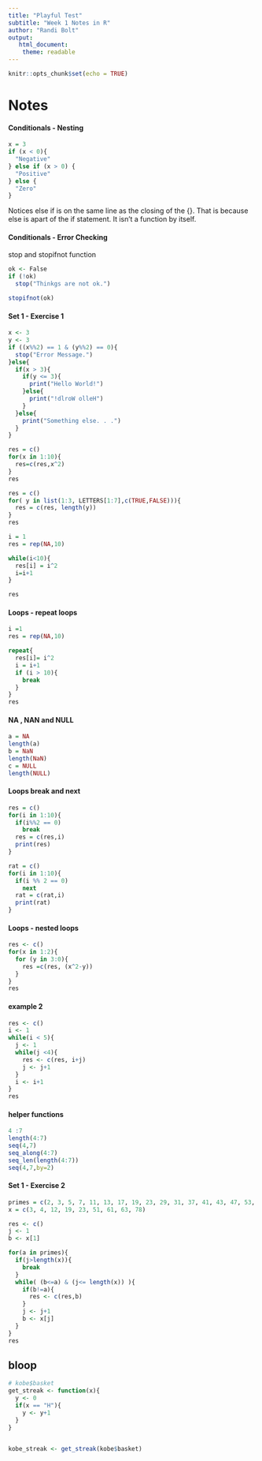 ```yaml
---
title: "Playful Test"
subtitle: "Week 1 Notes in R"
author: "Randi Bolt"
output:
   html_document:
    theme: readable
---
```


```r
knitr::opts_chunk$set(echo = TRUE)
```

# Notes
#### Conditionals - Nesting

```r
x = 3
if (x < 0){
  "Negative"
} else if (x > 0) {
  "Positive"
} else {
  "Zero"
}
```

Notices else if is on the same line as the closing of the {}. That is because else is apart of the if statement. It isn't a function by itself. 

#### Conditionals - Error Checking
stop and stopifnot function 
```r
ok <- False
if (!ok)
  stop("Thinkgs are not ok.")
```

```r
stopifnot(ok)
```

#### Set 1 - Exercise 1
```r
x <- 3
y <- 3
if ((x%%2) == 1 & (y%%2) == 0){
  stop("Error Message.")
}else{
  if(x > 3){
    if(y <= 3){
      print("Hello World!")
    }else{
      print("!dlroW olleH")
    }
  }else{
    print("Something else. . .")
  }
}
```

```r
res = c()
for(x in 1:10){
  res=c(res,x^2)
}
res
```
```r
res = c()
for( y in list(1:3, LETTERS[1:7],c(TRUE,FALSE))){
  res = c(res, length(y))
}
res

i = 1
res = rep(NA,10)

while(i<10){
  res[i] = i^2
  i=i+1
}

res
```
#### Loops - repeat loops
```r
i =1 
res = rep(NA,10)

repeat{
  res[i]= i^2
  i = i+1
  if (i > 10){
    break
  }
}
res
```
#### NA , NAN and NULL
```r
a = NA
length(a)
b = NaN
length(NaN)
c = NULL
length(NULL)
```
#### Loops break and next
```r
res = c()
for(i in 1:10){
  if(i%%2 == 0)
    break
  res = c(res,i)
  print(res)
}

rat = c()
for(i in 1:10){
  if(i %% 2 == 0)
    next
  rat = c(rat,i)
  print(rat)
}
```
#### Loops - nested loops
```r
res <- c()
for(x in 1:2){
  for (y in 3:0){
    res =c(res, (x^2-y))
  }
}
res
```
#### example 2
```r
res <- c()
i <- 1
while(i < 5){
  j <- 1
  while(j <4){
    res <- c(res, i+j)
    j <- j+1
  }
  i <- i+1 
}
res
```
#### helper functions
```r
4 :7
length(4:7)
seq(4,7)
seq_along(4:7)
seq_len(length(4:7))
seq(4,7,by=2)
```

#### Set 1 - Exercise 2
```r
primes = c(2, 3, 5, 7, 11, 13, 17, 19, 23, 29, 31, 37, 41, 43, 47, 53, 59, 61, 67, 71, 73, 79, 83, 89, 97)
x = c(3, 4, 12, 19, 23, 51, 61, 63, 78)

res <- c()
j <- 1
b <- x[1]

for(a in primes){
  if(j>length(x)){
    break
  }
  while( (b<=a) & (j<= length(x)) ){
    if(b!=a){
      res <- c(res,b)
    }
    j <- j+1
    b <- x[j]
  }
}
res
```

## bloop 
```r
# kobe$basket
get_streak <- function(x){
  y <- 0
  if(x == "H"){
    y <- y+1
  }
}
    

kobe_streak <- get_streak(kobe$basket)

```

